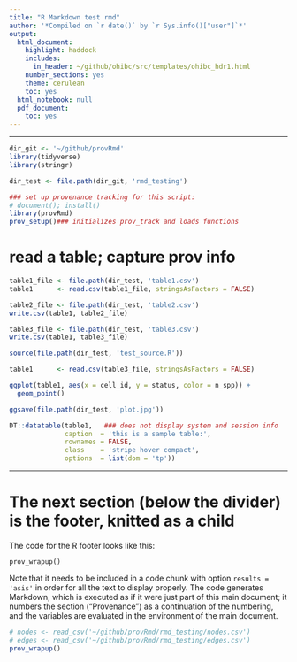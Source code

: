 ```yaml
---
title: "R Markdown test rmd"
author: '*Compiled on `r date()` by `r Sys.info()["user"]`*'
output:
  html_document:
    highlight: haddock
    includes:
      in_header: ~/github/ohibc/src/templates/ohibc_hdr1.html
    number_sections: yes
    theme: cerulean
    toc: yes
  html_notebook: null
  pdf_document:
    toc: yes
---
```


-----

```r
dir_git <- '~/github/provRmd'
library(tidyverse)
library(stringr)

dir_test <- file.path(dir_git, 'rmd_testing')

### set up provenance tracking for this script:
# document(); install()
library(provRmd)
prov_setup()### initializes prov_track and loads functions

```

# read a table; capture prov info

```r
table1_file <- file.path(dir_test, 'table1.csv')
table1      <- read.csv(table1_file, stringsAsFactors = FALSE)

table2_file <- file.path(dir_test, 'table2.csv')
write.csv(table1, table2_file)

table3_file <- file.path(dir_test, 'table3.csv')
write.csv(table1, table3_file)

```

```r
source(file.path(dir_test, 'test_source.R'))

```

``` r
table1      <- read.csv(table3_file, stringsAsFactors = FALSE)

ggplot(table1, aes(x = cell_id, y = status, color = n_spp)) + 
  geom_point()

ggsave(file.path(dir_test, 'plot.jpg'))

```

```r
DT::datatable(table1,   ### does not display system and session info
              caption  = 'this is a sample table:',              
              rownames = FALSE,
              class    = 'stripe hover compact',
              options  = list(dom = 'tp'))
```

-----

# The next section (below the divider) is the footer, knitted as a child

The code for the R footer looks like this:

`prov_wrapup()`

Note that it needs to be included in a code chunk with option `results = 'asis'` in order for all the text to display properly.  The code generates Markdown, which is executed as if it were just part of this main document; it numbers the section ("Provenance") as a continuation of the numbering, and the variables are evaluated in the environment of the main document.

``` r

# nodes <- read_csv('~/github/provRmd/rmd_testing/nodes.csv')
# edges <- read_csv('~/github/provRmd/rmd_testing/edges.csv')
prov_wrapup()

```
